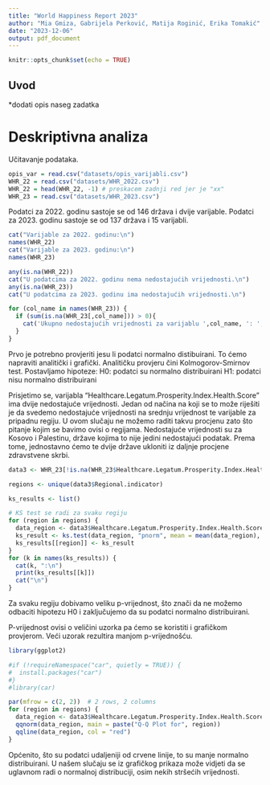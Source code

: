 ```yaml
---
title: "World Happiness Report 2023"
author: "Mia Gmiza, Gabrijela Perković, Matija Roginić, Erika Tomakić"
date: "2023-12-06"
output: pdf_document
---
```


```r
knitr::opts_chunk$set(echo = TRUE)
```

## Uvod

*dodati opis naseg zadatka

# Deskriptivna analiza

Učitavanje podataka.
```r
opis_var = read.csv("datasets/opis_varijabli.csv")
WHR_22 = read.csv("datasets/WHR_2022.csv")
WHR_22 = head(WHR_22, -1) # preskacem zadnji red jer je "xx"
WHR_23 = read.csv("datasets/WHR_2023.csv")
```

Podatci za 2022. godinu sastoje se od 146 država i dvije varijable. 
Podatci za 2023. godinu sastoje se od 137 država i 15 varijabli.

```r
cat("Varijable za 2022. godinu:\n")
names(WHR_22)
cat("Varijable za 2023. godinu:\n")
names(WHR_23)
```

```r
any(is.na(WHR_22))
cat("U podatcima za 2022. godinu nema nedostajućih vrijednosti.\n")
any(is.na(WHR_23))
cat("U podatcima za 2023. godinu ima nedostajućih vrijednosti.\n")

for (col_name in names(WHR_23)) {
  if (sum(is.na(WHR_23[,col_name])) > 0){
    cat('Ukupno nedostajućih vrijednosti za varijablu ',col_name, ': ', sum(is.na(WHR_23[,col_name])),'\n')
  }
}
```

\section{3. Postoje li razlike u kvaliteti zdravstvene skrbi među različitim regijama?}
Prvo je potrebno provjeriti jesu li podatci normalno distibuirani. To ćemo napraviti analitički i grafički. Analitičku provjeru čini Kolmogorov-Smirnov test. Postavljamo hipoteze: 
H0: podatci su normalno distribuirani 
H1: podatci nisu normalno distribuirani

Prisjetimo se, varijabla "Healthcare.Legatum.Prosperity.Index.Health.Score" ima dvije nedostajuće vrijednosti. Jedan od načina na koji se to može riješiti je da svedemo nedostajuće vrijednosti na srednju vrijednost te varijable za pripadnu regiju. U ovom slučaju ne možemo raditi takvu procjenu zato što pitanje kojim se bavimo ovisi o regijama. Nedostajuće vrijednosti su za Kosovo i Palestinu, države kojima to nije jedini nedostajući podatak. Prema tome, jednostavno ćemo te dvije države ukloniti iz daljnje procjene zdravstvene skrbi.

```r
data3 <- WHR_23[!is.na(WHR_23$Healthcare.Legatum.Prosperity.Index.Health.Score), ]

regions <- unique(data3$Regional.indicator)

ks_results <- list()

# KS test se radi za svaku regiju
for (region in regions) {
  data_region <- data3$Healthcare.Legatum.Prosperity.Index.Health.Score[data3$Regional.indicator == region]
  ks_result <- ks.test(data_region, "pnorm", mean = mean(data_region), sd = sd(data_region))
  ks_results[[region]] <- ks_result
}
for (k in names(ks_results)) {
  cat(k, ":\n")
  print(ks_results[[k]])
  cat("\n")
}
```
Za svaku regiju dobivamo veliku p-vrijednost, što znači da ne možemo odbaciti hipotezu H0 i zaključujemo da su podatci normalno distribuirani.

P-vrijednost ovisi o veličini uzorka pa ćemo se koristiti i grafičkom provjerom. Veći uzorak rezultira manjom p-vrijednošću.

```r
library(ggplot2)

#if (!requireNamespace("car", quietly = TRUE)) {
#  install.packages("car")
#}
#library(car)

par(mfrow = c(2, 2))  # 2 rows, 2 columns
for (region in regions) {
  data_region <- data3$Healthcare.Legatum.Prosperity.Index.Health.Score[data3$Regional.indicator == region]
  qqnorm(data_region, main = paste("Q-Q Plot for", region))
  qqline(data_region, col = "red")
}
```
Općenito, što su podatci udaljeniji od crvene linije, to su manje normalno distribuirani. U našem slučaju se iz grafičkog prikaza može vidjeti da se uglavnom radi o normalnoj distribuciji, osim nekih stršećih vrijednosti.

```r

```